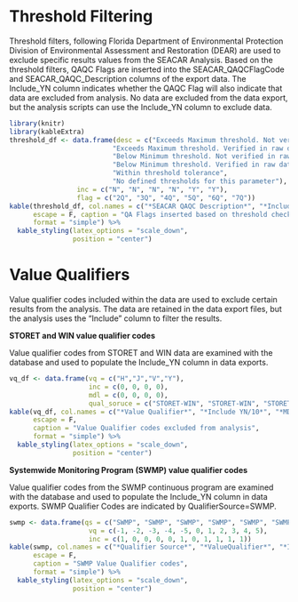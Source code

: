 \newpage
# Threshold Filtering

Threshold filters, following Florida Department of Environmental Protection Division of Environmental Assessment and Restoration (DEAR) are used to exclude specific results values from the SEACAR Analysis. Based on the threshold filters, QAQC Flags are inserted into the SEACAR_QAQCFlagCode and SEACAR_QAQC_Description columns of the export data. The Include_YN column indicates whether the QAQC Flag will also indicate that data are excluded from analysis. No data are excluded from the data export, but the analysis scripts can use the Include_YN column to exclude data.


```r
library(knitr)
library(kableExtra)
threshold_df <- data.frame(desc = c("Exceeds Maximum threshold. Not verified in raw data", 
                          "Exceeds Maximum threshold. Verified in raw data",
                          "Below Minimum threshold. Not verified in raw data",
                          "Below Minimum threshold. Verified in raw data",
                          "Within threshold tolerance",
                          "No defined thresholds for this parameter"),
                 inc = c("N", "N", "N", "N", "Y", "Y"), 
                 flag = c("2Q", "3Q", "4Q", "5Q", "6Q", "7Q"))
kable(threshold_df, col.names = c("*SEACAR QAQC Description*", "*Include YN*", "*SEACAR QAQCFlagCode*"), 
      escape = F, caption = "QA Flags inserted based on threshold checks",
      format = "simple") %>%
  kable_styling(latex_options = "scale_down",
                position = "center")
```


# Value Qualifiers
Value qualifier codes included within the data are used to exclude certain results from the analysis. The data are retained in the data export files, but the analysis uses the “Include” column to filter the results.

**STORET and WIN value qualifier codes**  

  Value qualifier codes from STORET and WIN data are examined with the database and used to populate the Include_YN column in data exports.

```r
vq_df <- data.frame(vq = c("H","J","V","Y"),
                    inc = c(0, 0, 0, 0), 
                    mdl = c(0, 0, 0, 0),
                    qual_soruce = c("STORET-WIN", "STORET-WIN", "STORET-WIN", "STORET-WIN"))
kable(vq_df, col.names = c("*Value Qualifier*", "*Include YN/10*", "*MDL YN/10*", "*Qualifier Source*"),
      escape = F, 
      caption = "Value Qualifier codes excluded from analysis",
      format = "simple") %>%
  kable_styling(latex_options = "scale_down",
                position = "center")
```

**Systemwide Monitoring Program (SWMP) value qualifier codes**  

  Value qualifier codes from the SWMP continuous program are examined with the database and used to populate the Include_YN column in data exports. SWMP Qualifier Codes are indicated by QualifierSource=SWMP.  
  
```r
swmp <- data.frame(qs = c("SWMP", "SWMP", "SWMP", "SWMP", "SWMP", "SWMP", "SWMP", "SWMP", "SWMP", "SWMP", "SWMP"),
                    vq = c(-1, -2, -3, -4, -5, 0, 1, 2, 3, 4, 5), 
                    inc = c(1, 0, 0, 0, 0, 1, 0, 1, 1, 1, 1))
kable(swmp, col.names = c("*Qualifier Source*", "*ValueQualifier*", "*Include YN*"),
      escape = F, 
      caption = "SWMP Value Qualifier codes",
      format = "simple") %>%
  kable_styling(latex_options = "scale_down",
                position = "center")
```